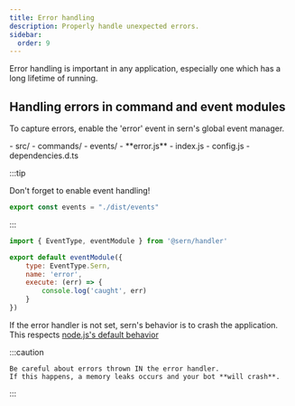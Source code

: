 ```yaml
---
title: Error handling 
description: Properly handle unexpected errors.
sidebar:
  order: 9
---
```


Error handling is important in any application, especially one which has a long lifetime of running.


## Handling errors in command and event modules

To capture errors, enable the 'error' event in sern's global event manager.


<FileTree>
- src/
    - commands/
    - events/
        - **error.js**
    - index.js 
    - config.js
    - dependencies.d.ts 
</FileTree>


:::tip 

Don't forget to enable event handling!
```js title='src/config.js'
export const events = "./dist/events"
```

:::


```js
import { EventType, eventModule } from '@sern/handler'

export default eventModule({ 
    type: EventType.Sern,
    name: 'error',
    execute: (err) => {
        console.log('caught', err)
    }
})
```

If the error handler is not set, sern's behavior is to crash the application. 
This respects [node.js's default behavior](https://nodejs.org/api/events.html#error-events)


:::caution

    Be careful about errors thrown IN the error handler. 
    If this happens, a memory leaks occurs and your bot **will crash**.

:::

